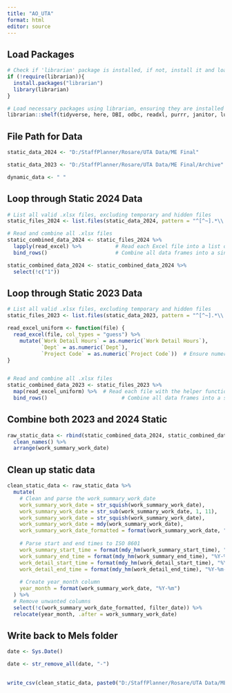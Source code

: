 ```yaml
---
title: "AO_UTA"
format: html
editor: source
---
```


## Load Packages
```r
# Check if 'librarian' package is installed, if not, install it and load it
if (!require(librarian)){
  install.packages("librarian")
  library(librarian)
}

# Load necessary packages using librarian, ensuring they are installed if missing
librarian::shelf(tidyverse, here, DBI, odbc, readxl, purrr, janitor, lubridate)
```

## File Path for Data
```r

static_data_2024 <- "D:/StaffPlanner/Rosare/UTA Data/ME Final"

static_data_2023 <- "D:/StaffPlanner/Rosare/UTA Data/ME Final/Archive"

dynamic_data <- " "


```

## Loop through Static 2024 Data
```r

# List all valid .xlsx files, excluding temporary and hidden files
static_files_2024 <- list.files(static_data_2024, pattern = "^[^~].*\\.xlsx$", full.names = TRUE)

# Read and combine all .xlsx files
static_combined_data_2024 <- static_files_2024 %>%
  lapply(read_excel) %>%           # Read each Excel file into a list of data frames
  bind_rows()                      # Combine all data frames into a single data frame

static_combined_data_2024 <- static_combined_data_2024 %>% 
  select(!c("1"))

```

## Loop through Static 2023 Data
```r


# List all valid .xlsx files, excluding temporary and hidden files
static_files_2023 <- list.files(static_data_2023, pattern = "^[^~].*\\.xlsx$", full.names = TRUE)

read_excel_uniform <- function(file) {
  read_excel(file, col_types = "guess") %>%
    mutate(`Work Detail Hours` = as.numeric(`Work Detail Hours`),
           `Dept` = as.numeric(`Dept`),
           `Project Code` = as.numeric(`Project Code`))  # Ensure numeric type
}


# Read and combine all .xlsx files
static_combined_data_2023 <- static_files_2023 %>%
  map(read_excel_uniform) %>%  # Read each file with the helper function
  bind_rows()                        # Combine all data frames into a single data frame


```

## Combine both 2023 and 2024 Static
```r

raw_static_data <- rbind(static_combined_data_2024, static_combined_data_2023) %>% 
  clean_names() %>% 
  arrange(work_summary_work_date)

```

## Clean up static data
```r

clean_static_data <- raw_static_data %>% 
  mutate(
    # Clean and parse the work_summary_work_date
    work_summary_work_date = str_squish(work_summary_work_date),
    work_summary_work_date = str_sub(work_summary_work_date, 1, 11),
    work_summary_work_date = str_squish(work_summary_work_date),
    work_summary_work_date = mdy(work_summary_work_date),
    work_summary_work_date_formatted = format(work_summary_work_date, "%Y-%m-%d"),
    
    # Parse start and end times to ISO 8601
    work_summary_start_time = format(mdy_hm(work_summary_start_time), "%Y-%m-%dT%H:%M:%S"),
    work_summary_end_time = format(mdy_hm(work_summary_end_time), "%Y-%m-%dT%H:%M:%S"),
    work_detail_start_time = format(mdy_hm(work_detail_start_time), "%Y-%m-%dT%H:%M:%S"),
    work_detail_end_time = format(mdy_hm(work_detail_end_time), "%Y-%m-%dT%H:%M:%S"),
    
    # Create year_month column
    year_month = format(work_summary_work_date, "%Y-%m")
  ) %>% 
  # Remove unwanted columns
  select(!c(work_summary_work_date_formatted, filter_date)) %>% 
  relocate(year_month, .after = work_summary_work_date)

```

## Write back to Mels folder
```r

date <- Sys.Date()

date <- str_remove_all(date, "-")
  

write_csv(clean_static_data, paste0("D:/StaffPlanner/Rosare/UTA Data/ME Final/All_Combined_Static/All_Combined_Static", date, ".csv"))


```
